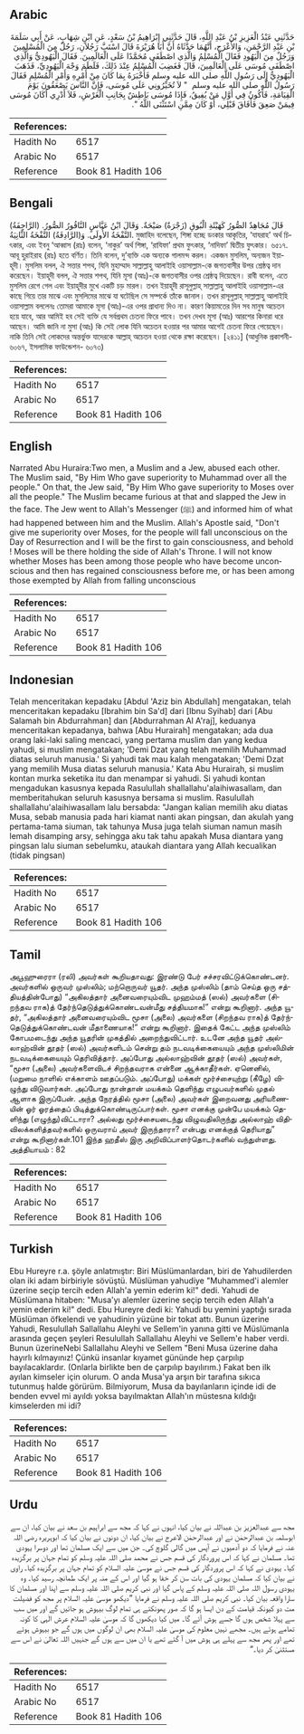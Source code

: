 ## Arabic


<div dir="rtl" lang="ar" style={{fontSize:'larger',backgroundColor:'#f8f9fa',padding:20}}>
حَدَّثَنِي عَبْدُ الْعَزِيزِ بْنُ عَبْدِ اللَّهِ، قَالَ حَدَّثَنِي إِبْرَاهِيمُ بْنُ سَعْدٍ، عَنِ ابْنِ شِهَابٍ، عَنْ أَبِي سَلَمَةَ بْنِ عَبْدِ الرَّحْمَنِ، وَالأَعْرَجِ، أَنَّهُمَا حَدَّثَاهُ أَنَّ أَبَا هُرَيْرَةَ قَالَ اسْتَبَّ رَجُلاَنِ، رَجُلٌ مِنَ الْمُسْلِمِينَ وَرَجُلٌ مِنَ الْيَهُودِ فَقَالَ الْمُسْلِمُ وَالَّذِي اصْطَفَى مُحَمَّدًا عَلَى الْعَالَمِينَ‏.‏ فَقَالَ الْيَهُودِيُّ وَالَّذِي اصْطَفَى مُوسَى عَلَى الْعَالَمِينَ، قَالَ فَغَضِبَ الْمُسْلِمُ عِنْدَ ذَلِكَ، فَلَطَمَ وَجْهَ الْيَهُودِيِّ، فَذَهَبَ الْيَهُودِيُّ إِلَى رَسُولِ اللَّهِ صلى الله عليه وسلم فَأَخْبَرَهُ بِمَا كَانَ مِنْ أَمْرِهِ وَأَمْرِ الْمُسْلِمِ فَقَالَ رَسُولُ اللَّهِ صلى الله عليه وسلم ‏ "‏ لاَ تُخَيِّرُونِي عَلَى مُوسَى، فَإِنَّ النَّاسَ يَصْعَقُونَ يَوْمَ الْقِيَامَةِ، فَأَكُونُ فِي أَوَّلِ مَنْ يُفِيقُ، فَإِذَا مُوسَى بَاطِشٌ بِجَانِبِ الْعَرْشِ، فَلاَ أَدْرِي أَكَانَ مُوسَى فِيمَنْ صَعِقَ فَأَفَاقَ قَبْلِي، أَوْ كَانَ مِمَّنِ اسْتَثْنَى اللَّهُ ‏"‏‏.‏
</div>
<div style={{backgroundColor:'#f8f9fa',padding:20, marginBottom: 10}}><table> <thead> <tr> <th>References:</th> <th></th> </tr> </thead> <tbody><tr><td>Hadith No</td><td>6517</td></tr><tr><td>Arabic No</td><td>6517</td></tr><tr><td>Reference</td><td>Book 81 Hadith 106</td></tr></tbody></table></div>

## Bengali


<div dir="ltr" lang="bn" style={{fontSize:'larger',backgroundColor:'#f8f9fa',padding:20}}>
قَالَ مُجَاهِدٌ الصُّورُ كَهَيْئَةِ الْبُوقِ (زَجْرَةٌ) صَيْحَةٌ. وَقَالَ ابْنُ عَبَّاسٍ النَّاقُورُ الصُّورُ. (الرَّاجِفَةُ) النَّفْخَةُ الأُولَى. وَ(الرَّادِفَةُ) النَّفْخَةُ الثَّانِيَةُ. মুজাহিদ বলেছেন, শিঙ্গা হচ্ছে ডংকার আকৃতির, ‘যাযরাহ’ অর্থ চিৎকার, এবং ইবনু ‘আব্বাস (রাঃ) বলেন, ‘নাকুর’ অর্থ শিঙ্গা, ‘রাযিফা’ প্রথম ফুৎকার, ‘নাদিফা’ দ্বিতীয় ফুৎকার। ৬৫১৭. আবূ হুরাইরাহ (রাঃ) হতে বর্ণিত। তিনি বলেন, দু’ব্যক্তি এক অন্যকে গালমন্দ করল। একজন মুসলিম, অন্যজন ইয়াহূদী। মুসলিম বলল, ঐ সত্তার শপথ, যিনি মুহাম্মাদ সাল্লাল্লাহু আলাইহি ওয়াসাল্লাম-কে জগতবাসীর উপর শ্রেষ্ঠত্ব দান করেছেন। ইয়াহূদী বলল, ঐ সত্তার শপথ, যিনি মূসা (আঃ)-কে জগতবাসীর ওপর শ্রেষ্ঠত্ব দিয়েছেন। রাবী বলেন, এতে মুসলিম রেগে গেল এবং ইয়াহূদীর মুখে একটি চড় মারল। তখন ইয়াহূদী রাসূলুল্লাহ্ সাল্লাল্লাহু আলাইহি ওয়াসাল্লাম-এর কাছে গিয়ে তার মাঝে এবং মুসলিমের মাঝে যা ঘটেছিল সে সম্পর্কে তাঁকে জানাল। তখন রাসূলুল্লাহ্ সাল্লাল্লাহু আলাইহি ওয়াসাল্লাম বললেনঃ তোমরা আমাকে মূসা (আঃ)-এর ওপর প্রাধান্য দিও না। কারণ কিয়ামতের দিন সব মানুষ অচেতন হয়ে যাবে, আর আমিই হব সেই ব্যক্তি যে সর্বপ্রথম চেতনা ফিরে পাবে। তখন দেখব মূসা (আঃ) আরশের কিনারা ধরে আছেন। আমি জানি না মুসা (আঃ) কি সেই লোক যিনি অচেতন হওয়ার পর আমার আগেই চেতনা ফিরে পেয়েছেন। নাকি তিনি সেই লোকদের অন্তর্ভুক্ত যাদেরকে আল্লাহ্ অচেতন হওয়া থেকে রক্ষা করেছেন। [২৪১১] (আধুনিক প্রকাশনী- ৬০৬৭, ইসলামিক ফাউন্ডেশন- ৬০৭৩)
</div>
<div style={{backgroundColor:'#f8f9fa',padding:20, marginBottom: 10}}><table> <thead> <tr> <th>References:</th> <th></th> </tr> </thead> <tbody><tr><td>Hadith No</td><td>6517</td></tr><tr><td>Arabic No</td><td>6517</td></tr><tr><td>Reference</td><td>Book 81 Hadith 106</td></tr></tbody></table></div>

## English


<div dir="ltr" lang="en" style={{fontSize:'larger',backgroundColor:'#f8f9fa',padding:20}}>
Narrated Abu Huraira:Two men, a Muslim and a Jew, abused each other. The Muslim said, "By Him Who gave superiority to Muhammad over all the people." On that, the Jew said, "By Him Who gave superiority to Moses over all the people." The Muslim became furious at that and slapped the Jew in the face. The Jew went to Allah's Messenger (ﷺ) and informed him of what had happened between him and the Muslim. Allah's Apostle said, "Don't give me superiority over Moses, for the people will fall unconscious on the Day of Resurrection and I will be the first to gain consciousness, and behold ! Moses will be there holding the side of Allah's Throne. I will not know whether Moses has been among those people who have become unconscious and then has regained consciousness before me, or has been among those exempted by Allah from falling unconscious
</div>
<div style={{backgroundColor:'#f8f9fa',padding:20, marginBottom: 10}}><table> <thead> <tr> <th>References:</th> <th></th> </tr> </thead> <tbody><tr><td>Hadith No</td><td>6517</td></tr><tr><td>Arabic No</td><td>6517</td></tr><tr><td>Reference</td><td>Book 81 Hadith 106</td></tr></tbody></table></div>

## Indonesian


<div dir="ltr" lang="id" style={{fontSize:'larger',backgroundColor:'#f8f9fa',padding:20}}>
Telah menceritakan kepadaku [Abdul 'Aziz bin Abdullah] mengatakan, telah menceritakan kepadaku [Ibrahim bin Sa'd] dari [Ibnu Syihab] dari [Abu Salamah bin Abdurrahman] dan [Abdurrahman Al A'raj], keduanya menceritakan kepadanya, bahwa [Abu Hurairah] mengatakan; ada dua orang laki-laki saling mencaci, yang pertama muslim dan yang kedua yahudi, si muslim mengatakan; 'Demi Dzat yang telah memilih Muhammad diatas seluruh manusia.' Si yahudi tak mau kalah mengatakan; 'Demi Dzat yang memilih Musa diatas seluruh manusia.' Kata Abu Hurairah, si muslim kontan murka seketika itu dan menampar si yahudi. Si yahudi kontan mengadukan kasusnya kepada Rasulullah shallallahu'alaihiwasallam, dan memberitahukan seluruh kasusnya bersama si muslim. Rasulullah shallallahu'alaihiwasallam lalu bersabda: "Jangan kalian memilih aku diatas Musa, sebab manusia pada hari kiamat nanti akan pingsan, dan akulah yang pertama-tama siuman, tak tahunya Musa juga telah siuman namun masih lemah disamping arsy, sehingga aku tak tahu apakah Musa diantara yang pingsan lalu siuman sebelumku, ataukah diantara yang Allah kecualikan (tidak pingsan)
</div>
<div style={{backgroundColor:'#f8f9fa',padding:20, marginBottom: 10}}><table> <thead> <tr> <th>References:</th> <th></th> </tr> </thead> <tbody><tr><td>Hadith No</td><td>6517</td></tr><tr><td>Arabic No</td><td>6517</td></tr><tr><td>Reference</td><td>Book 81 Hadith 106</td></tr></tbody></table></div>

## Tamil


<div dir="ltr" lang="ta" style={{fontSize:'larger',backgroundColor:'#f8f9fa',padding:20}}>
அபூஹுரைரா (ரலி) அவர்கள் கூறியதாவது: இரண்டு பேர் சச்சரவிட்டுக்கொண்டனர். அவர்களில் ஒருவர் முஸ்லிம்; மற்றொருவர் யூதர். அந்த முஸ்லிம் (தாம் செய்த ஒரு சத்தியத்தின்போது) “அகிலத்தார் அனைவரையும்விட முஹம்மத் (ஸல்) அவர்களை (சிறந்தவ ராக)த் தேர்ந்தெடுத்துக்கொண்டவன்மீது சத்தியமாக!” என்று கூறினார். அந்த யூதர், “அகிலத்தார் அனைவரையும்விட மூசா (அலை) அவர்களை (சிறந்தவ ராக)த் தேர்ந்தெடுத்துக்கொண்டவன் மீதாணையாக!” என்று கூறினார். இதைக் கேட்ட அந்த முஸ்லிம் கோபமடைந்து அந்த யூதரின் முகத்தில் அறைந்துவிட்டார். உடனே அந்த யூதர் அல்லாஹ்வின் தூதர் (ஸல்) அவர்களிடம் சென்று தம் நடவடிக்கையையும் அந்த முஸ்லிமின் நடவடிக்கையையும் தெரிவித்தார். அப்போது அல்லாஹ்வின் தூதர் (ஸல்) அவர்கள், “மூசா (அலை) அவர்களைவிடச் சிறந்தவராக என்னை ஆக்காதீர்கள். ஏனெனில், (மறுமை நாளில் எக்காளம் ஊதப்படும். அப்போது) மக்கள் மூர்ச்சையுற்று (கீழே) விழுந்து விடுவார்கள். அப்போது நான்தான் மயக்கம் தெளிந்து எழுபவர்களில் முதல் ஆளாக இருப்பேன். அந்த நேரத்தில் மூசா (அலை) அவர்கள் இறைவனது அரியணையின் ஓர் ஓரத்தைப் பிடித்துக்கொண்டிருப்பார்கள். மூசா எனக்கு முன்பே மயக்கம் தெளிந்து (எழுந்து)விட்டாரா? அல்லது மூர்ச்சையடைந்து விழுவதிலிருந்து அல்லாஹ் விதிவிலக்களித்தவர்களில் ஒருவராய் அவர் இருந்தாரா? என்பது எனக்குத் தெரியாது” என்று கூறினார்கள்.101 இந்த ஹதீஸ் இரு அறிவிப்பாளர்தொடர்களில் வந்துள்ளது. அத்தியாயம் : 82
</div>
<div style={{backgroundColor:'#f8f9fa',padding:20, marginBottom: 10}}><table> <thead> <tr> <th>References:</th> <th></th> </tr> </thead> <tbody><tr><td>Hadith No</td><td>6517</td></tr><tr><td>Arabic No</td><td>6517</td></tr><tr><td>Reference</td><td>Book 81 Hadith 106</td></tr></tbody></table></div>

## Turkish


<div dir="ltr" lang="tr" style={{fontSize:'larger',backgroundColor:'#f8f9fa',padding:20}}>
Ebu Hureyre r.a. şöyle anlatmıştır: Biri Müslümanlardan, biri de Yahudilerden olan iki adam birbiriyle sövüştü. Müslüman yahudiye "Muhammed'i alemler üzerine seçip tercih eden Allah'a yemin ederim ki!" dedi. Yahudi de Müslümana hitaben: "Musa'yı alemler üzerine seçip tercih eden Allah'a yemin ederim ki!" dedi. Ebu Hureyre dedi ki: Yahudi bu yemini yaptığı sırada Müslüman öfkelendi ve yahudinin yüzüne bir tokat attı. Bunun üzerine Yahudi, Resulullah Sallallahu Aleyhi ve Sellem'in yanına gitti ve Müslümanla arasında geçen şeyleri Resulullah Sallallahu Aleyhi ve Sellem'e haber verdi. Bunun üzerineNebi Sallallahu Aleyhi ve Sellem "Beni Musa üzerine daha hayırlı kılmayınız! Çünkü insanlar kıyamet gününde hep çarpılıp bayılacaklardır. (Onlarla birlikte ben de çarpılıp bayılırım.) Fakat ben ilk ayılan kimseler için olurum. O anda Musa'ya arşın bir tarafına sıkıca tutunmuş halde görürüm. Bilmiyorum, Musa da bayılanların içinde idi de benden evvel mi ayıldı yoksa bayılmaktan Allah'ın müstesna kıldığı kimselerden mi idi?
</div>
<div style={{backgroundColor:'#f8f9fa',padding:20, marginBottom: 10}}><table> <thead> <tr> <th>References:</th> <th></th> </tr> </thead> <tbody><tr><td>Hadith No</td><td>6517</td></tr><tr><td>Arabic No</td><td>6517</td></tr><tr><td>Reference</td><td>Book 81 Hadith 106</td></tr></tbody></table></div>

## Urdu


<div dir="rtl" lang="ur" style={{fontSize:'larger',backgroundColor:'#f8f9fa',padding:20}}>
مجھ سے عبدالعزیز بن عبداللہ نے بیان کیا، انہوں نے کہا کہ مجھ سے ابراہیم بن سعد نے بیان کیا، ان سے ابوسلمہ بن عبدالرحمٰن نے اور عبدالرحمٰن الاعرج نے بیان کیا، ان دونوں نے بیان کیا کہ ابوہریرہ رضی اللہ عنہ نے فرمایا کہ دو آدمیوں نے آپس میں گالی گلوچ کی۔ جن میں سے ایک مسلمان تھا اور دوسرا یہودی تھا۔ مسلمان نے کہا کہ اس پروردگار کی قسم جس نے محمد صلی اللہ علیہ وسلم کو تمام جہان پر برگزیدہ کیا۔ یہودی نے کہا کہ اس پروردگار کی قسم جس نے موسیٰ علیہ السلام کو تمام جہان پر برگزیدہ کیا۔ راوی نے بیان کیا کہ مسلمان یہودی کی بات سن کر خفا ہو گیا اور اس کے منہ پر ایک طمانچہ رسید کیا۔ وہ یہودی رسول اللہ صلی اللہ علیہ وسلم کے پاس گیا اور نبی کریم صلی اللہ علیہ وسلم سے اپنا اور مسلمان کا سارا واقعہ بیان کیا۔ نبی کریم صلی اللہ علیہ وسلم نے فرمایا ”دیکھو موسیٰ علیہ السلام پر مجھ کو فضیلت مت دو کیونکہ قیامت کے دن ایسا ہو گا کہ صور پھونکتے ہی تمام لوگ بیہوش ہو جائیں گے اور میں سب سے پہلا شخص ہوں گا جسے ہوش آئے گا۔ میں کیا دیکھوں گا کہ موسیٰ علیہ السلام عرش الٰہی کا کونہ تھامے ہوئے ہیں۔ مجھے نہیں معلوم کی موسیٰ علیہ السلام بھی ان لوگوں میں ہوں گے جو بیہوش ہوئے تھے اور پھر مجھ سے پہلے ہی ہوش میں آ گئے تھے یا ان میں سے ہوں گے جنہیں اللہ تعالیٰ نے اس سے مستثنیٰ کر دیا۔“
</div>
<div style={{backgroundColor:'#f8f9fa',padding:20, marginBottom: 10}}><table> <thead> <tr> <th>References:</th> <th></th> </tr> </thead> <tbody><tr><td>Hadith No</td><td>6517</td></tr><tr><td>Arabic No</td><td>6517</td></tr><tr><td>Reference</td><td>Book 81 Hadith 106</td></tr></tbody></table></div>